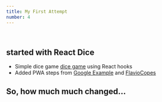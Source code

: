 ```yaml
---
title: My First Attempt
number: 4
---
```

<br />

## started with React Dice 

- Simple dice game [dice game](https://upmostly.com/tutorials/simplifying-react-state-and-the-usestate-hook) using React hooks
- Added PWA steps from [Google Example](https://codelabs.developers.google.com/codelabs/your-first-pwapp/#0) and [FlavioCopes](https://flaviocopes.com/service-workers/)

## So, how much much changed...
